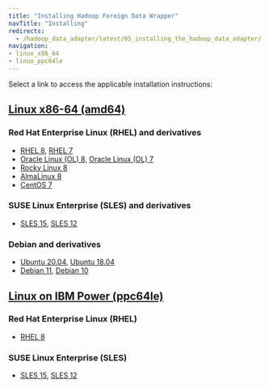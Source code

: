 ```yaml
---
title: "Installing Hadoop Foreign Data Wrapper"
navTitle: "Installing"
redirects:
  - /hadoop_data_adapter/latest/05_installing_the_hadoop_data_adapter/
navigation:
- linux_x86_64
- linux_ppc64le
---
```


Select a link to access the applicable installation instructions:

## [Linux x86-64 (amd64)](linux_x86_64)
### Red Hat Enterprise Linux (RHEL) and derivatives
- [RHEL 8](linux_x86_64/hadoop_rhel_8), [RHEL 7](linux_x86_64/hadoop_rhel_7)
- [Oracle Linux (OL) 8](linux_x86_64/hadoop_rhel_8), [Oracle Linux (OL) 7](linux_x86_64/hadoop_rhel_7)
- [Rocky Linux 8](linux_x86_64/hadoop_other_linux_8)
- [AlmaLinux 8](linux_x86_64/hadoop_other_linux_8)
- [CentOS 7](linux_x86_64/hadoop_centos_7)
### SUSE Linux Enterprise (SLES) and derivatives
- [SLES 15](linux_x86_64/hadoop_sles_15), [SLES 12](linux_x86_64/hadoop_sles_12)
### Debian and derivatives
- [Ubuntu 20.04](linux_x86_64/hadoop_ubuntu_20), [Ubuntu 18.04](linux_x86_64/hadoop_ubuntu_18)
- [Debian 11](linux_x86_64/hadoop_debian_11), [Debian 10](linux_x86_64/hadoop_debian_10)
## [Linux on IBM Power (ppc64le)](linux_ppc64le)
### Red Hat Enterprise Linux (RHEL)
- [RHEL 8](linux_ppc64le/hadoop_rhel_8)
### SUSE Linux Enterprise (SLES)
- [SLES 15](linux_ppc64le/hadoop_sles_15), [SLES 12](linux_ppc64le/hadoop_sles_12)

